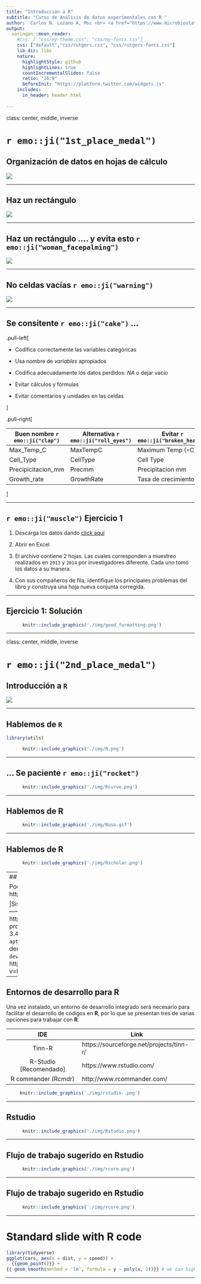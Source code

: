 ```yaml
---
title: "Introducción a R"
subtitle: "Curso de Análisis de datos experimentales con R "
author: 'Carlos N. Lozano A, Msc <br> <a href="https://www.microbiostats.com"><i class="fa fa-chrome fa-fw"></i>&nbsp; microbiostats.com</a><br> <a href="https://twitter.com/neftalyl"> <i class="fa fa-twitter fa-fw"></i>&nbsp; @neftalyl</a><br> <a href="mailto:carlos.lozano@udea.edu.co"><i class="fa fa-paper-plane fa-fw"></i>&nbsp; carlos.lozano@udea.edu.co</a><br>'
output:
  xaringan::moon_reader:
    #css: [ "css/my-theme.css", "css/my-fonts.css"]
    css: ["default","css/rutgers.css", "css/rutgers-fonts.css"]
    lib_dir: libs
    nature:
      highlightStyle: github
      highlightLines: true
      countIncrementalSlides: false
      ratio: "16:9"
      beforeInit: "https://platform.twitter.com/widgets.js"
    includes:
      in_header: header.html  
   
---
```


class: center, middle, inverse



# `r emo::ji("1st_place_medal")`

## Organización de datos en hojas de cálculo

![](https://media.giphy.com/media/r01AEhiPmQsG4/giphy.gif)

---

## Haz un rectángulo 

![](img/dataOrganiz.png )

---

## Haz un rectángulo .... y evita esto `r emo::ji("woman_facepalming")`

![](img/dataOrganiz2.png)

---

## No celdas vacías `r emo::ji("warning")`

![](img/dataOrganiz3.png )

---

##  Se consitente `r emo::ji("cake")` ... 


.pull-left[

+ Codifica correctamente las variables categóricas
 
+ Usa nombre de _variables_ apropiados
 
+ Codifica adecuadamente los datos perdidos: _NA_ o dejar vacío

+ Evitar cálculos y fórmulas 

+ Evitar comentarios y unidades en las celdas

]

.pull-right[

| Buen nombre  `r emo::ji("clap")`| Alternativa  `r emo::ji("roll_eyes")` | Evitar `r emo::ji("broken_heart")`              |
|--------------------|-------------|---------------------|
| Max_Temp_C         | MaxTempC    | Maximum Temp (◦C)   |
| Cell_Type          | CellType    | Cell Type           |
| Precipicitacion_mm | Precmm      | Precipitacion mm    |
| Growth_rate        | GrowthRate  | Tasa de crecimiento |

]


---

## `r emo::ji("muscle")` Ejercicio 1

1. Descarga los datos dando [click aquí](https://drive.google.com/file/d/1KX1T63wTuE29yq8nNQz-blTiQyGbZaXV/view?usp=sharing)

2. Abrir en Excel 

3. El archivo contiene 2 hojas. Las cuales corresponden a muestreo realizados en `2013` y `2014` por investigadores diferente. Cada uno tomó los datos a su manera. 

4. Con sus compañeros de fila, identifique los principales problemas del libro y construya una hoja nueva conjunta corregida. 

---





## Ejercicio 1: Solución 

```r
      knitr::include_graphics('./img/good_formatting.png')
```

---



class: center, middle, inverse



# `r emo::ji("2nd_place_medal")`

## Introducción a `R` 

![](https://media.giphy.com/media/1FMaabePDEfgk/giphy.gif)

---


## Hablemos de `R`

```r
library(utils)
```


```r
      knitr::include_graphics('./img/R.png')
```

---

##  ... Se paciente `r emo::ji("rocket")`

```r
      knitr::include_graphics('./img/Rcurve.png')
```

---

## Hablemos de **R**

```r
      knitr::include_graphics('./img/Ruso.gif')
```

---

## Hablemos de **R**

```r
      knitr::include_graphics('./img/Rscholar.png')
```

---
## Instalación de **R**

Podemos instalar **R** desde el siguiente link: https://www.r-project.org/



|Sistema Operativo | Método   |
|------------------|----------|
|   Windows        | https://cran.r-project.org/bin/windows/base/old/3.4.2/R-3.4.2-win.exe |
|Debian y derivados|`sudo apt-get install r-base`                           |
|Redhat y derivados| `sudo yum install R-core R-devel`                      |
|     Mac          | https://www.youtube.com/watch?v=ICGkG7Gg6j0            |

---

## Entornos de desarrollo para R

Una vez instalado, un entorno de desarrollo integrado será necesario para facilitar el desarrollo de códigos en **R**, por lo que se presentan tres de varias opciones para trabajar con **R**. 

|       IDE             |  Link     |
|:---------------------:|-----------|
|   Tinn-R              |https://sourceforge.net/projects/tinn-r/ |
|R-Studio [Recomendado] |https://www.rstudio.com/ |
| R commander (Rcmdr)   |http://www.rcommander.com/ |


```r
     knitr::include_graphics('./img/rstudio-.png')
```

---

## Rstudio


```r
      knitr::include_graphics('./img/Rstudio.png')
```

---


## Flujo de trabajo  sugerido en Rstudio

```r
      knitr::include_graphics('./img/rcore.png')
```

---

## Flujo de trabajo sugerido en Rstudio

```r
      knitr::include_graphics('./img/rcore.png')
```
---



# Standard slide with R code

```r
library(tidyverse)
ggplot(cars, aes(x = dist, y = speed)) + 
  {{geom_point()}} + 
{{ geom_smooth(method = 'lm', formula = y ~ poly(x, 2))}} # we can highlight lines of code 
```


---